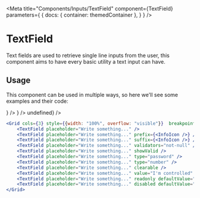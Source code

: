 
<Meta
    title="Components/Inputs/TextField"
    component={TextField}
    parameters={
        {
            docs: {
                container: themedContainer
            },
        }
    }
/>

# TextField

Text fields are used to retrieve single line inputs from the user, this component aims to have every basic utility a text input can have.

## Usage

This component can be used in multiple ways, so here we'll see some examples and their code:

<Canvas>
    <Row className="with-icon" style={{padding: "40px", overflow: "visible"}} alignItems="center" justifyContent="center">
        <Grid cols={3} style={{width: "100%", overflow: "visible"}} breakpoints={[{maxWidth: 900, cols: 2}, {maxWidth: 600, cols: 1}]}>
            <TextField placeholder="Write something..." />
            <TextField placeholder="Write something..." prefix={<InfoIcon />} />
            <TextField placeholder="Write something..." suffix={<InfoIcon />} />
            <TextField placeholder="Write something..." validators="not-null" />
            <TextField placeholder="Write something..." showValid />
            <TextField placeholder="Write something..." type="password" />
            <TextField placeholder="Write something..." type="number" />
            <TextField placeholder="Write something..." clearable />
            <TextField placeholder="Write something..." value="I'm controlled" onChange={() => undefined} />
            <TextField placeholder="Write something..." readonly defaultValue="I can only be read" />
            <TextField placeholder="Write something..." disabled defaultValue="I'm disabled" />
        </Grid>
    </Row>
</Canvas>


````jsx
<Grid cols={3} style={{width: "100%", overflow: "visible"}}  breakpoints={[{maxWidth: 900, cols: 2}, {maxWidth: 600, cols: 1}]}>
    <TextField placeholder="Write something..." />
    <TextField placeholder="Write something..." prefix={<InfoIcon />} />
    <TextField placeholder="Write something..." suffix={<InfoIcon />} />
    <TextField placeholder="Write something..." validators="not-null" />
    <TextField placeholder="Write something..." showValid />
    <TextField placeholder="Write something..." type="password" />
    <TextField placeholder="Write something..." type="number" />
    <TextField placeholder="Write something..." clearable />
    <TextField placeholder="Write something..." value="I'm controlled" onChange={() => undefined} />
    <TextField placeholder="Write something..." readonly defaultValue="I can only be read" />
    <TextField placeholder="Write something..." disabled defaultValue="I'm disabled" />
</Grid>
````
